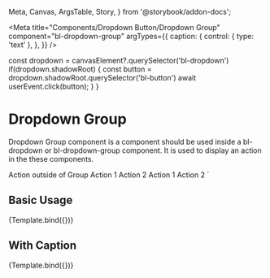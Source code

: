   Meta,
  Canvas,
  ArgsTable,
  Story,
} from '@storybook/addon-docs';

<Meta
  title="Components/Dropdown Button/Dropdown Group"
  component="bl-dropdown-group"
  argTypes={{
    caption: {
      control: {
        type: 'text'
      },
    },
  }}
/>

  const dropdown = canvasElement?.querySelector('bl-dropdown')
  if(dropdown.shadowRoot) {
    const button = dropdown.shadowRoot.querySelector('bl-button')
    await userEvent.click(button);
  }
}

# Dropdown Group
Dropdown Group component is a component should be used inside a bl-dropdown or bl-dropdown-group component. It is used to display an action in the these components.

  <bl-dropdown-item>Action outside of Group</bl-dropdown-item>
  <bl-dropdown-group caption="${ifDefined(args.caption)}">
    <bl-dropdown-item>Action 1</bl-dropdown-item>
    <bl-dropdown-item>Action 2</bl-dropdown-item>
  </bl-dropdown-group>
  <bl-dropdown-group caption="${ifDefined(args.caption)}">
    <bl-dropdown-item>Action 1</bl-dropdown-item>
    <bl-dropdown-item>Action 2</bl-dropdown-item>
  </bl-dropdown-group>
</bl-dropdown>
`

## Basic Usage

<Canvas>
  <Story name="Basic Usage" play={dropdownOpener}>
    {Template.bind({})}
  </Story>
</Canvas>

## With Caption

<Canvas>
  <Story name="With Caption" args={{ caption: "Caption" }} play={dropdownOpener}>
    {Template.bind({})}
  </Story>
</Canvas>


<ArgsTable of="bl-dropdown-group" />
